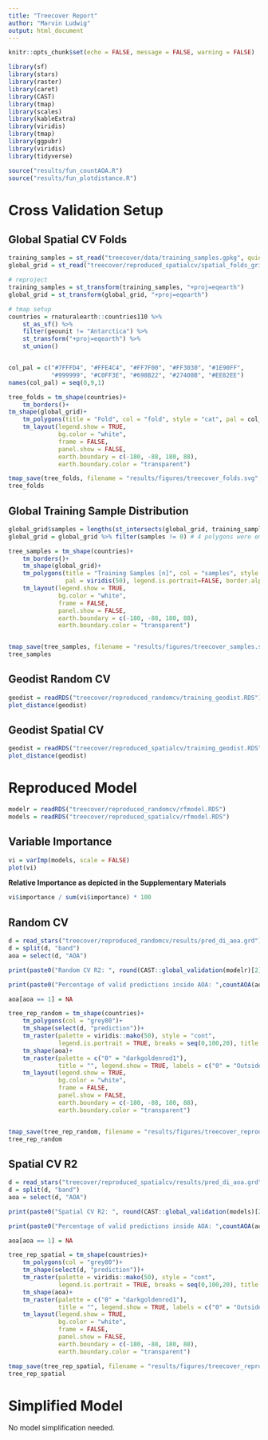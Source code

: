 ```yaml
---
title: "Treecover Report"
author: "Marvin Ludwig"
output: html_document
---
```


```r
knitr::opts_chunk$set(echo = FALSE, message = FALSE, warning = FALSE)

library(sf)
library(stars)
library(raster)
library(caret)
library(CAST)
library(tmap)
library(scales)
library(kableExtra)
library(viridis)
library(tmap)
library(ggpubr)
library(viridis)
library(tidyverse)

source("results/fun_countAOA.R")
source("results/fun_plotdistance.R")

```


# Cross Validation Setup


## Global Spatial CV Folds

```r
training_samples = st_read("treecover/data/training_samples.gpkg", quiet = TRUE)
global_grid = st_read("treecover/reproduced_spatialcv/spatial_folds_grid.gpkg", quiet = TRUE)

# reproject
training_samples = st_transform(training_samples, "+proj=eqearth")
global_grid = st_transform(global_grid, "+proj=eqearth")

# tmap setup
countries = rnaturalearth::countries110 %>%
    st_as_sf() %>%
    filter(geounit != "Antarctica") %>%
    st_transform("+proj=eqearth") %>% 
    st_union()


col_pal = c("#7FFFD4", "#FFE4C4", "#FF7F00", "#FF3030", "#1E90FF",
            "#999999", "#C0FF3E", "#698B22", "#27408B", "#EE82EE")
names(col_pal) = seq(0,9,1)

tree_folds = tm_shape(countries)+
    tm_borders()+
tm_shape(global_grid)+
    tm_polygons(title = "Fold", col = "fold", style = "cat", pal = col_pal, border.alpha = 0)+
    tm_layout(legend.show = TRUE,
              bg.color = "white",
              frame = FALSE,
              panel.show = FALSE,
              earth.boundary = c(-180, -88, 180, 88),
              earth.boundary.color = "transparent")

tmap_save(tree_folds, filename = "results/figures/treecover_folds.svg", width = 15, height = 10, units = "cm")
tree_folds
```

## Global Training Sample Distribution

```r


global_grid$samples = lengths(st_intersects(global_grid, training_samples))
global_grid = global_grid %>% filter(samples != 0) # 4 polygons were empty (points directly on the border)

tree_samples = tm_shape(countries)+
    tm_borders()+
    tm_shape(global_grid)+
    tm_polygons(title = "Training Samples [n]", col = "samples", style = "log10",
                pal = viridis(50), legend.is.portrait=FALSE, border.alpha = 0)+
    tm_layout(legend.show = TRUE,
              bg.color = "white",
              frame = FALSE,
              panel.show = FALSE,
              earth.boundary = c(-180, -88, 180, 88),
              earth.boundary.color = "transparent")


tmap_save(tree_samples, filename = "results/figures/treecover_samples.svg", width = 15, height = 10, units = "cm")
tree_samples

```


## Geodist Random CV 

```r
geodist = readRDS("treecover/reproduced_randomcv/training_geodist.RDS")
plot_distance(geodist)
```

## Geodist Spatial CV

```r
geodist = readRDS("treecover/reproduced_spatialcv/training_geodist.RDS")
plot_distance(geodist)
```


# Reproduced Model

```r
modelr = readRDS("treecover/reproduced_randomcv/rfmodel.RDS")
models = readRDS("treecover/reproduced_spatialcv/rfmodel.RDS")
```

## Variable Importance

```r
vi = varImp(models, scale = FALSE)
plot(vi)
```


**Relative Importance as depicted in the Supplementary Materials**

```r
vi$importance / sum(vi$importance) * 100
```



## Random CV 

```r
d = read_stars("treecover/reproduced_randomcv/results/pred_di_aoa.grd")
d = split(d, "band")
aoa = select(d, "AOA")
```


```r
print(paste0("Random CV R2: ", round(CAST::global_validation(modelr)[2], 2), " --- Assumed Mapping error inside AOA."))
```

```r
print(paste0("Percentage of valid predictions inside AOA: ",countAOA(aoa),"%"))
```





```r
aoa[aoa == 1] = NA

tree_rep_random = tm_shape(countries)+
    tm_polygons(col = "grey80")+
    tm_shape(select(d, "prediction"))+
    tm_raster(palette = viridis::mako(50), style = "cont",
              legend.is.portrait = TRUE, breaks = seq(0,100,20), title = "Treecover [%]")+
    tm_shape(aoa)+
    tm_raster(palette = c("0" = "darkgoldenrod1"),
              title = "", legend.show = TRUE, labels = c("0" = "Outside AOA"))+
    tm_layout(legend.show = TRUE,
              bg.color = "white",
              frame = FALSE,
              panel.show = FALSE,
              earth.boundary = c(-180, -88, 180, 88),
              earth.boundary.color = "transparent")


tmap_save(tree_rep_random, filename = "results/figures/treecover_reproduced_random.svg", width = 15, height = 10, units = "cm")
tree_rep_random

```




## Spatial CV R2




```r
d = read_stars("treecover/reproduced_spatialcv/results/pred_di_aoa.grd")
d = split(d, "band")
aoa = select(d, "AOA")
```

```r
print(paste0("Spatial CV R2: ", round(CAST::global_validation(models)[2], 2), " --- Assumed Mapping error inside AOA."))
```


```r
print(paste0("Percentage of valid predictions inside AOA: ",countAOA(aoa),"%"))
```


```r
aoa[aoa == 1] = NA

tree_rep_spatial = tm_shape(countries)+
    tm_polygons(col = "grey80")+
    tm_shape(select(d, "prediction"))+
    tm_raster(palette = viridis::mako(50), style = "cont",
              legend.is.portrait = TRUE, breaks = seq(0,100,20), title = "Treecover [%]")+
    tm_shape(aoa)+
    tm_raster(palette = c("0" = "darkgoldenrod1"),
              title = "", legend.show = TRUE, labels = c("0" = "Outside AOA"))+
    tm_layout(legend.show = TRUE,
              bg.color = "white",
              frame = FALSE,
              panel.show = FALSE,
              earth.boundary = c(-180, -88, 180, 88),
              earth.boundary.color = "transparent")

tmap_save(tree_rep_spatial, filename = "results/figures/treecover_reproduced_spatial.svg", width = 15, height = 10, units = "cm")
tree_rep_spatial
```



# Simplified Model

No model simplification needed.





